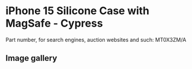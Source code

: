 
# iPhone 15 Silicone Case with MagSafe - Cypress

Part number, for search engines, auction websites and such: MT0X3ZM/A

## Image gallery

<div style={{ width: "768px" }}>
  <GalleryComponent
    images={[
      {
        original: "/everysource/MT0X3.webp",
        thumbnail: "/everypreview/MT0X3.webp",
      },
      {
        original: "/everysource/MT0X3_AV1.webp",
        thumbnail: "/everypreview/MT0X3_AV1.webp",
      },
      {
        original: "/everysource/MT0X3_AV2.webp",
        thumbnail: "/everypreview/MT0X3_AV2.webp",
      },
      {
        original: "/everysource/MT0X3_AV3.webp",
        thumbnail: "/everypreview/MT0X3_AV3.webp",
      },
      {
        original: "/everysource/MT0X3_AV4.webp",
        thumbnail: "/everypreview/MT0X3_AV4.webp",
      },
      {
        original: "/everysource/MT0X3_AV5.webp",
        thumbnail: "/everypreview/MT0X3_AV5.webp",
      },
      {
        original: "/everysource/MT0X3_AV6.webp",
        thumbnail: "/everypreview/MT0X3_AV6.webp",
      }
    ]}
  />
</div>